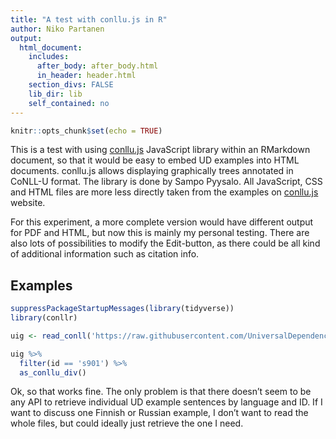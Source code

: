 ```yaml
---
title: "A test with conllu.js in R"
author: Niko Partanen
output:
  html_document:
    includes:
      after_body: after_body.html
      in_header: header.html
    section_divs: FALSE
    lib_dir: lib
    self_contained: no
---
```


```r
knitr::opts_chunk$set(echo = TRUE)
```


This is a test with using [conllu.js](http://spyysalo.github.io/conllu.js/) JavaScript library within an RMarkdown document, so that it would be easy to embed UD examples into HTML documents. conllu.js allows displaying graphically trees annotated in CoNLL-U format. The library is done by Sampo Pyysalo. All JavaScript, CSS and HTML files are more less directly taken from the examples on [conllu.js](http://spyysalo.github.io/conllu.js/) website. 

For this experiment, a more complete version would have different output for PDF and HTML, but now this is mainly my personal testing. There are also lots of possibilities to modify the Edit-button, as there could be all kind of additional information such as citation info.

## Examples

```r
suppressPackageStartupMessages(library(tidyverse))
library(conllr)

uig <- read_conll('https://raw.githubusercontent.com/UniversalDependencies/UD_Uyghur/master/ug-ud-dev.conllu')

uig %>% 
  filter(id == 's901') %>%
  as_conllu_div()

```

Ok, so that works fine. The only problem is that there doesn't seem to be any API to retrieve individual UD example sentences by language and ID. If I want to discuss one Finnish or Russian example, I don't want to read the whole files, but could ideally just retrieve the one I need.
